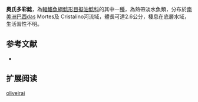 {{Speciesbox
| name = 奧氏多彩鯰
| image = 
| image_width = 250px
| status = NE
| status_system = IUCN3.1
| genus = Microglanis
| species = oliveirai
| authority = Ruiz & Shibatta, 2011
| synonyms = 
}}
'''奧氏多彩鯰'''，為[[輻鰭魚綱|輻鰭魚綱]][[鯰形目|鯰形目]][[擬油鯰科|擬油鯰科]]的其中一[[種|種]]，為熱帶淡水魚類，分布於[[南美洲|南美洲]][[巴西|巴西]]das Mortes及 Cristalino河流域，體長可達2.6公分，棲息在底層水域，生活習性不明。
==参考文献==
*{{FishBase_species|genus=Microglanis|species=oliveirai|year=2015|month=4}}

== 扩展阅读 ==
{{refbegin}}
{{wikispecies-inline|Microglanis oliveirai|奧氏多彩鯰}}
{{refend}}
{{Taxonbar|from=Q13853027}}

[[Category:多彩鯰屬|oliveirai]]